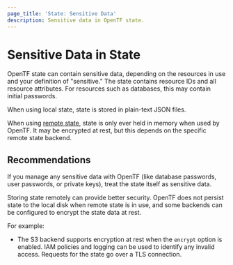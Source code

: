 ```yaml
---
page_title: 'State: Sensitive Data'
description: Sensitive data in OpenTF state.
---
```


# Sensitive Data in State

OpenTF state can contain sensitive data, depending on the resources in use
and your definition of "sensitive." The state contains resource IDs and all
resource attributes. For resources such as databases, this may contain initial
passwords.

When using local state, state is stored in plain-text JSON files.

When using [remote state](/docs/language/state/remote), state is only ever held in
memory when used by OpenTF. It may be encrypted at rest, but this depends on
the specific remote state backend.

## Recommendations

If you manage any sensitive data with OpenTF (like database passwords, user
passwords, or private keys), treat the state itself as sensitive data.

Storing state remotely can provide better security.
OpenTF does not persist state to the local disk when remote state is in use,
and some backends can be configured to encrypt the state data at rest.

For example:

- The S3 backend supports encryption at rest when the `encrypt` option is
  enabled. IAM policies and logging can be used to identify any invalid access.
  Requests for the state go over a TLS connection.
